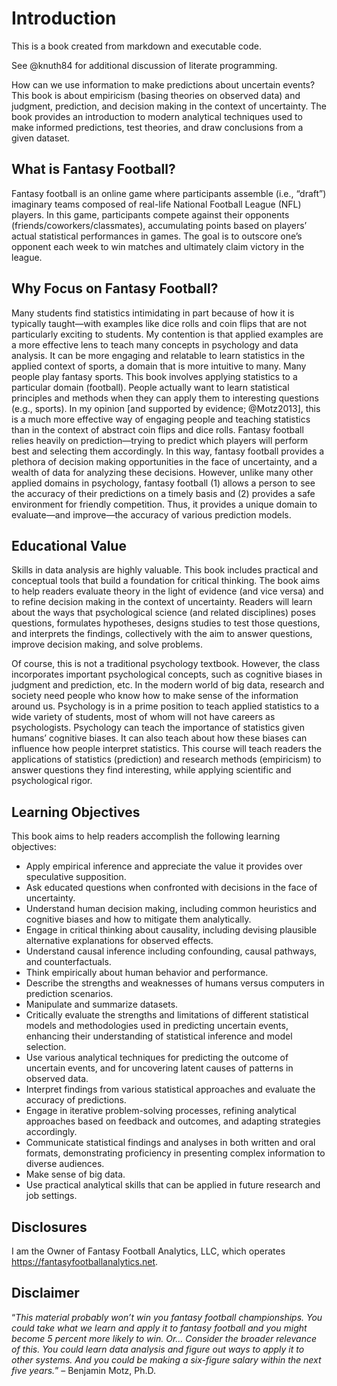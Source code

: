 # Introduction

This is a book created from markdown\index{markdown} and executable code.

See @knuth84 for additional discussion of literate programming\index{literate programming}.

How can we use information to make predictions about uncertain events?
This book is about empiricism (basing theories on observed data) and judgment, prediction, and decision making in the context of uncertainty.
The book provides an introduction to modern analytical techniques used to make informed predictions, test theories, and draw conclusions from a given dataset.

## What is Fantasy Football? {#sec-whatIsFantasyFootball}

Fantasy football is an online game where participants assemble (i.e., “draft”) imaginary teams composed of real-life National Football League (NFL) players.
In this game, participants compete against their opponents (friends/coworkers/classmates), accumulating points based on players' actual statistical performances in games.
The goal is to outscore one’s opponent each week to win matches and ultimately claim victory in the league.

## Why Focus on Fantasy Football? {#sec-whyFantasyFootball}

Many students find statistics intimidating in part because of how it is typically taught—with examples like dice rolls and coin flips that are not particularly exciting to students.
My contention is that applied examples are a more effective lens to teach many concepts in psychology and data analysis.
It can be more engaging and relatable to learn statistics in the applied context of sports, a domain that is more intuitive to many.
Many people play fantasy sports.
This book involves applying statistics to a particular domain (football).
People actually want to learn statistical principles and methods when they can apply them to interesting questions (e.g., sports).
In my opinion [and supported by evidence; @Motz2013], this is a much more effective way of engaging people and teaching statistics than in the context of abstract coin flips and dice rolls.
Fantasy football relies heavily on prediction—trying to predict which players will perform best and selecting them accordingly.
In this way, fantasy football provides a plethora of decision making opportunities in the face of uncertainty, and a wealth of data for analyzing these decisions.
However, unlike many other applied domains in psychology, fantasy football (1) allows a person to see the accuracy of their predictions on a timely basis and (2) provides a safe environment for friendly competition.
Thus, it provides a unique domain to evaluate—and improve—the accuracy of various prediction models.

## Educational Value {#sec-educationalValue}

Skills in data analysis are highly valuable.
This book includes practical and conceptual tools that build a foundation for critical thinking.
The book aims to help readers evaluate theory in the light of evidence (and vice versa) and to refine decision making in the context of uncertainty.
Readers will learn about the ways that psychological science (and related disciplines) poses questions, formulates hypotheses, designs studies to test those questions, and interprets the findings, collectively with the aim to answer questions, improve decision making, and solve problems.

Of course, this is not a traditional psychology textbook.
However, the class incorporates important psychological concepts, such as cognitive biases in judgment and prediction, etc.
In the modern world of big data, research and society need people who know how to make sense of the information around us.
Psychology is in a prime position to teach applied statistics to a wide variety of students, most of whom will not have careers as psychologists.
Psychology can teach the importance of statistics given humans’ cognitive biases.
It can also teach about how these biases can influence how people interpret statistics.
This course will teach readers the applications of statistics (prediction) and research methods (empiricism) to answer questions they find interesting, while applying scientific and psychological rigor.

## Learning Objectives {#sec-objectives}

This book aims to help readers accomplish the following learning objectives:

- Apply empirical inference and appreciate the value it provides over speculative supposition.
- Ask educated questions when confronted with decisions in the face of uncertainty.
- Understand human decision making, including common heuristics and cognitive biases and how to mitigate them analytically.
- Engage in critical thinking about causality, including devising plausible alternative explanations for observed effects.
- Understand causal inference including confounding, causal pathways, and counterfactuals.
- Think empirically about human behavior and performance.
- Describe the strengths and weaknesses of humans versus computers in prediction scenarios.
- Manipulate and summarize datasets.
- Critically evaluate the strengths and limitations of different statistical models and methodologies used in predicting uncertain events, enhancing their understanding of statistical inference and model selection.
- Use various analytical techniques for predicting the outcome of uncertain events, and for uncovering latent causes of patterns in observed data.
- Interpret findings from various statistical approaches and evaluate the accuracy of predictions.
- Engage in iterative problem-solving processes, refining analytical approaches based on feedback and outcomes, and adapting strategies accordingly.
- Communicate statistical findings and analyses in both written and oral formats, demonstrating proficiency in presenting complex information to diverse audiences.
- Make sense of big data.
- Use practical analytical skills that can be applied in future research and job settings.

## Disclosures {#sec-disclosures}

I am the Owner of Fantasy Football Analytics, LLC, which operates <https://fantasyfootballanalytics.net>.

## Disclaimer {#sec-disclaimer}

"*This material probably won't win you fantasy football championships.
You could take what we learn and apply it to fantasy football and you might become 5 percent more likely to win.
Or...
Consider the broader relevance of this.
You could learn data analysis and figure out ways to apply it to other systems.
And you could be making a six-figure salary within the next five years.*"
– Benjamin Motz, Ph.D.
